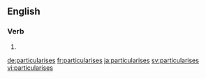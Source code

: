 ==English==

===Verb===
{{head|en}}

# {{en-third-person singular of|particularise}}

[[de:particularises]]
[[fr:particularises]]
[[ja:particularises]]
[[sv:particularises]]
[[vi:particularises]]